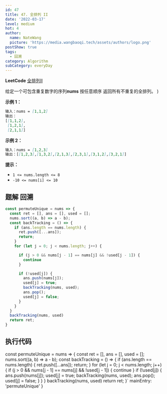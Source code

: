 ```yaml
---
id: 47
title: 47. 全排列 II
date: '2022-03-17'
level: medium
hot: 4
author:
  name: NateWang
  picture: 'https://media.wangbaoqi.tech/assets/authors/logo.png'
postShow: true
tags:
  - 回溯
category: Algorithm
subCategory: everyDay
---
```


<Strong>LeetCode</Strong> [全排列II](https://leetcode-cn.com/problems/permutations-ii/description/)


  <Para>
    给定一个可包含重复数字的序列<Strong>nums</Strong>
    <InlineCode>按任意顺序</InlineCode> 返回所有不重复的全排列。 
  </Para>
)

<SideNote type='info' title='题目描述' children={cBox}/>


**示例 1：**

```md
输入：nums = [1,1,2]
输出：
[[1,1,2],
 [1,2,1],
 [2,1,1]]
```

**示例 2：**

```md
输入：nums = [1,2,3]
输出：[[1,2,3],[1,3,2],[2,1,3],[2,3,1],[3,1,2],[3,2,1]]
```


**提示：**

- `1 <= nums.length <= 8`
- `-10 <= nums[i] <= 10`


## 题解 回溯


```js
const permuteUnique = nums => {
  const ret = [], ans = [], used = [];
  nums.sort((a, b) => a - b);
  const backTracking = () => {
    if (ans.length == nums.length) {
      ret.push([...ans]);
      return;
    }
    for (let j = 0; j < nums.length; j++) {

      if (j > 0 && nums[j - 1] == nums[j] && !used[j - 1]) {
        continue
      }

      if (!used[j]) {
        ans.push(nums[j]);
        used[j] = true;
        backTracking(nums, used);
        ans.pop();
        used[j] = false;
      }
    }
  }
  backTracking(nums, used)
  return ret;
}
```



## 执行代码

const permuteUnique = nums => {
  const ret = [], ans = [], used = [];
  nums.sort((a, b) => a - b);
  const backTracking = () => {
    if (ans.length == nums.length) {
      ret.push([...ans]);
      return;
    }
    for (let j = 0; j < nums.length; j++) {
      if (j > 0 && nums[j - 1] == nums[j] && !used[j - 1]) {
        continue
      }
      if (!used[j]) {
        ans.push(nums[j]);
        used[j] = true;
        backTracking(nums, used);
        ans.pop();
        used[j] = false;
      }
    }
  }
  backTracking(nums, used)
  return ret;
}`
  mainEntry: 'permuteUnique'
}

<PlayGround js={js} mode='algo' options={options}/> 

